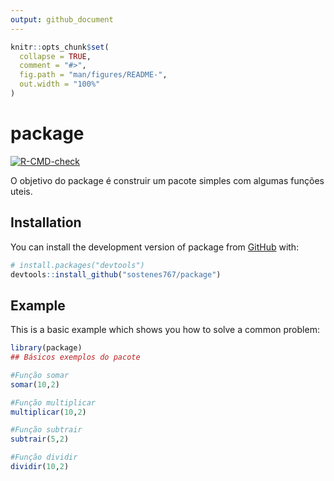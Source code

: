 ```yaml
---
output: github_document
---
```


<!-- README.md is generated from README.Rmd. Please edit that file -->

```r
knitr::opts_chunk$set(
  collapse = TRUE,
  comment = "#>",
  fig.path = "man/figures/README-",
  out.width = "100%"
)
```

# package

<!-- badges: start -->
[![R-CMD-check](https://github.com/sostenes767/package/actions/workflows/R-CMD-check.yaml/badge.svg)](https://github.com/sostenes767/package/actions/workflows/R-CMD-check.yaml)
<!-- badges: end -->

O objetivo do package é construir um pacote simples com algumas funções uteis.

## Installation

You can install the development version of package from [GitHub](https://github.com/) with:

``` r
# install.packages("devtools")
devtools::install_github("sostenes767/package")
```

## Example

This is a basic example which shows you how to solve a common problem:

```r
library(package)
## Básicos exemplos do pacote

#Função somar
somar(10,2)

#Função multiplicar
multiplicar(10,2)

#Função subtrair
subtrair(5,2)

#Função dividir
dividir(10,2)



```

